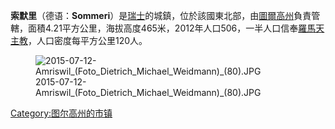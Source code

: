'''索默里'''（德语：'''Sommeri'''）是[[瑞士|瑞士]]的城鎮，位於該國東北部，由[[圖爾高州|圖爾高州]]負責管轄，面積4.21平方公里，海拔高度465米，2012年人口506，一半人口信奉[[羅馬天主教|羅馬天主教]]，人口密度每平方公里120人。

[[File:2015-07-12-Amriswil_(Foto_Dietrich_Michael_Weidmann)_(80).JPG|thumb]]

{{Switzerland-geo-stub}}
[[Category:图尔高州的市镇|Category:图尔高州的市镇]]